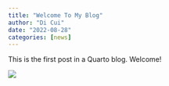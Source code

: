 ---
title: "Welcome To My Blog"
author: "Di Cui"
date: "2022-08-28"
categories: [news]
---

This is the first post in a Quarto blog. Welcome!

![](flower.jpg)
